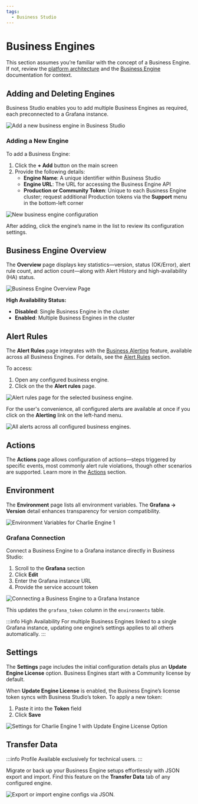 ```yaml
---
tags:
  - Business Studio
---
```



# Business Engines

This section assumes you’re familiar with the concept of a Business Engine. If not, review the [platform architecture](/docs/#platform-architecture) and the [Business Engine](/docs/engine/) documentation for context.

## Adding and Deleting Engines

Business Studio enables you to add multiple Business Engines as required, each preconnected to a Grafana instance.

<Image
  title="Add a new business engine in Business Studio"
  src="/img/docs/business-engine/add-engine.png"
/>

### Adding a New Engine

To add a Business Engine:

1. Click the **+ Add** button on the main screen
2. Provide the following details:
   - **Engine Name**: A unique identifier within Business Studio
   - **Engine URL**: The URL for accessing the Business Engine API
   - **Production or Community Token**: Unique to each Business Engine cluster; request additional Production tokens via the **Support** menu in the bottom-left corner

<Image
  title="New business engine configuration"
  src="/img/docs/business-studio/new-engine.png"
/>

After adding, click the engine’s name in the list to review its configuration settings.

## Business Engine Overview

The **Overview** page displays key statistics—version, status (OK/Error), alert rule count, and action count—along with Alert History and high-availability (HA) status.

<Image
  title="Business Engine Overview Page"
  src="/img/docs/business-engine/tab-overview.png"
/>

**High Availability Status:**

- **Disabled**: Single Business Engine in the cluster
- **Enabled**: Multiple Business Engines in the cluster

## Alert Rules

The **Alert Rules** page integrates with the [Business Alerting](/docs/alerting/) feature, available across all Business Engines. For details, see the [Alert Rules](/docs/alerting/manage-alert-rules/) section.

To access:

1. Open any configured business engine.
2. Click on the the **Alert rules** page.

<Image
  title="Alert rules page for the selected business engine."
  src="/img/docs/business-studio/alert-rules.png"
/>

For the user's convenience, all configured alerts are available at once if you click on the **Alerting** link on the left-hand menu.

<Image
  title="All alerts across all configured business engines."
  src="/img/docs/business-studio/alerting.png"
/>

## Actions

The **Actions** page allows configuration of actions—steps triggered by specific events, most commonly alert rule violations, though other scenarios are supported. Learn more in the [Actions](/docs/studio/actions/) section.

## Environment

The **Environment** page lists all environment variables. The **Grafana -> Version** detail enhances transparency for version compatibility.

<Image
  title="Environment Variables for Charlie Engine 1"
  src="/img/docs/business-studio/tab-env.png"
/>

### Grafana Connection

Connect a Business Engine to a Grafana instance directly in Business Studio:

1. Scroll to the **Grafana** section
2. Click **Edit**
3. Enter the Grafana instance URL
4. Provide the service account token

<Image
  title="Connecting a Business Engine to a Grafana Instance"
  src="/img/docs/business-studio/token.png"
/>

This updates the `grafana_token` column in the `environments` table.

:::info High Availability
For multiple Business Engines linked to a single Grafana instance, updating one engine’s settings applies to all others automatically.
:::

## Settings

The **Settings** page includes the initial configuration details plus an **Update Engine License** option. Business Engines start with a Community license by default.

When **Update Engine License** is enabled, the Business Engine’s license token syncs with Business Studio’s token. To apply a new token:

1. Paste it into the **Token** field
2. Click **Save**

<Image
  title="Settings for Charlie Engine 1 with Update Engine License Option"
  src="/img/docs/business-studio/update-engine-license.png"
/>

## Transfer Data

:::info Profile
Available exclusively for technical users.
:::

Migrate or back up your Business Engine setups effortlessly with JSON export and import. Find this feature on the **Transfer Data** tab of any configured engine.

<Image
  title="Export or import engine configs via JSON."
  src="/img/blog/2025-03-17-big-2.7.0/transfer.png"
/>
